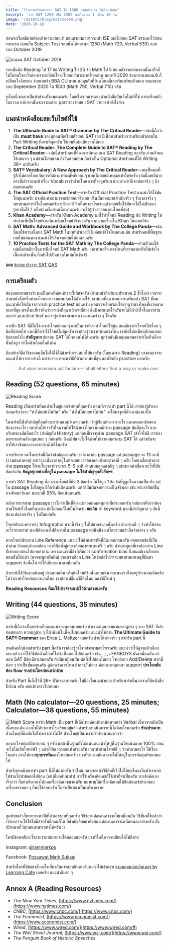 ```yaml
---
title: 'รีวิวการเตรียมตัวสอบ SAT ได้ 1500 ฉบับอ่านเอง ไม่เรียนพิเศษ'
excerpt: 'จาก SAT 1250 เป็น 1500 ภายในเวลา 1 เดือน 10 วัน'
image: '/assets/blog/sat/score.png'
date: '2020-10-18'
---
```


ก่อนจะเริ่มอธิบายต้องเท้าความก่อนว่า ตอนแรกผมอยากจะเข้า ISE เลยไปสอบ SAT ธรรมดาไว้ก่อนรอบแรก ค่อยเก็บ Subject Test รอบนั้นได้คะแนน 1250 (Math 720, Verbal 530) สอบรอบ October 2019

<Image
  src="/assets/blog/sat/sat-oct.png"
  width={1722}
  height={1360}
  alt="คะแนน SAT October 2019"
/>

รอบนั้นผิด Reading ไป 17 ข้อ Writing ไป 25 ข้อ Math ไป 5 ข้อ หลังจากสอบรอบนั้นเสร็จก็ไม่ได้สนใจอะไรต่อเพราะเปลี่ยนใจจะไปสอบวิศวะภาคไทยแทน พอมาปี 2020 ช่วงกลางเทอมม.6 ก็เปลี่ยนใจอีกรอบ ว่าอยากเข้า BBA CU แทน พอคุยกับที่บ้านโอเคก็เลยเริ่มเตรียมตัวสอบ พอมาสอบรอบ September 2020 ได้ 1500 (Math 790, Verbal 710) ครับ

บล็อกนี้จะแบ่งเป็นห้าส่วนทั้งหมดนะครับ โดยเริ่มจากการแนะนำหนังสือกับเว็บไซต์ที่ใช้ การเตรียมตัวโดยรวม หลังจากนั้นจะเจาะแต่ละ part ของข้อสอบ SAT ว่าควรทำยังไงบ้าง

## แนะนำหนังสือและเว็บไซต์ที่ใช้

1. **The Ultimate Guide to SAT® Grammar by The Critical Reader**—เล่มนี้ถือว่าเป็น **must have** ของทุกคนที่เตรียมตัวสอบ SAT เลย มีเนื้อหาสำหรับการเตรียมตัวสอบใน Part Writing ที่ครบที่สุดครับ ใช้เล่มนี้เล่มเดียวจบได้เลย
2. **The Critical Reader: The Complete Guide to SAT® Reading by The Critical Reader**—เล่มนี้สำหรับคนที่ต้องการอัพคะแนน SAT Reading นะครับ ส่วนตัวผมใช้บทแรก ๆ แต่อ่านไม่จบเล่ม ถึงวันสอบก่อน ถือว่าเป็น Optional สำหรับคนที่ได้ Writing 36+ ละกันครับ
3. **SAT® Vocabulary: A New Approach by The Critical Reader**—ผมเป็นคนที่รู้สึกไม่ค่อยโอเคกับการที่ต้องมาท่องศัพท์เยอะ ๆ แบบไม่ค่อยมีเหตุผลเท่าใหร่ครับ เล่มนี้เลยดีมากตรงที่เค้าจะแนะนำเรื่อง Vocab เราว่าส่วนไหนควรที่จะดูบริบท และบางคำที่เจอบ่อยจริง ๆ ถึงค่อยท่องครับ
4. **The SAT Official Practice Test**—สำหรับ Official Practice Test แนะนำให้ใช้มันให้คุ้มนะครับ บางอันเค้าเอามาจากข้อสอบจริงเลย ปริ้นมันออกมาแล้วฝนจริง ๆ จับเวลาจริง ๆ พยายามอย่าทำในไอแพดครับ หลังจากรีวิวเนื้อหาอะไรครบแล้วค่อยเริ่มใช้มันจะได้ไม่เสียของ (อย่าลืมใช้ 1 ครั้งก่อนเริ่มอ่านเนื้อหานะครับ จะได้รู้ว่าเราอ่อนตรงไหนที่สุด)
5. **Khan Academy**—สำหรับ Khan Academy ผมใช้ทำโจทย์ Reading กับ Writing ให้ทำส่วนที่เป็นโจทย์รวมกันเหมือนโจทย์จริงนะครับ แบบแยกเรื่องใน Khan ไม่ค่อยเวิร์ค
6. **SAT Math: Advanced Guide and Workbook by The College Panda**—เล่มนี้ผมใช้ทวนเนื้อหา SAT Math ในบทที่ตัวเองยังไม่ค่อยเข้าใจในตอนม.ต้น สำหรับคนที่พื้นฐานเลขไม่แน่นมาก แนะนำให้เริ่มจากเล่มนี้ก่อนเลยครับ
7. **10 Practice Tests for the SAT Math by The College Panda**—ส่วนตัวผมใช้เล่มนี้เล่มเดียวในการฝึกโจทย์ SAT Math ครับ เวลาทำเสร็จ ตรงไหนที่เราพลาดหรือไม่เข้าใจเนื้อหาส่วนนั้น ก็กลับไปเปิดทวนในเล่มในข้อ 6

**แถม** [ข้อสอบจริงจาก SAT QAS](https://www.reddit.com/r/Sat/comments/cufsxg/all_qas_tests_and_scoring/)

## การเตรียมตัว

ต้องบอกตามตรงว่า ผมเป็นคนที่ค่อนข้างจะขี้เกียจครับ (อ่านหนังสือวันละประมาณ 2 ชั่วโมง) เวลาจะอ่านหนังสือหรือทำอะไรผมจะวางแผนก่อนให้ตัวเองใช้เวลาน้อยที่สุด แผนการเตรียมตัว SAT ที่ผมแนะนำคือให้เริ่มจากการทำ practice test ก่อนครับ พอตรวจเรียบร้อยให้เราดูว่าตรงไหนที่เราพลาดเยอะที่สุด ตรงไหนที่เราคิดว่าเราเก่งที่สุด แล้วเราก็ต้องตั้งเป้าคะแนนไว้ครับจะได้มีกำลังใจในการอ่านและทำ practice test พอเรารู้แล้วเราสามารถวางแผนคร่าว ๆ ได้ครับ

การฝึก SAT ที่ดีไม่ใช่การทำโจทย์เยอะ ๆ แต่เป็นการที่เราทำโจทย์ให้คุ้ม สมมติเราทำโจทย์ไปเรื่อย ๆ ผิดก็ปล่อยไป แบบนี้ถือว่าใช้โจทย์ไม่คุ้มครับ เราต้องรู้ว่าเราทำผิดตรงไหน เราคิดไม่เหมือนกับคนออกข้อสอบยังไง **สำคัญมาก** ข้อสอบ SAT ใช้ใจตอบไม่ได้นะครับ ทุกข้อมันมีเหตุผลเสมอว่าทำไมตัวเลือกนั้นถึงถูก ทำไมตัวเลือกอื่นถึงผิด

อีกอย่างก็คือวิธีของคนอื่นไม่ได้ใช้ได้สำหรับเราเสมอไปนะครับ (โดยเฉพาะ Reading) บางคนอาจจะแนะนำให้เราทำอย่างนี้ แต่ว่าเราควรจะหาวิธีที่ตัวเองถนัดที่สุด ลองฝึกกับ practice เลยครับ

> Aut viam inveniam aut faciam—I shall either find a way or make one.

## Reading (52 questions, 65 minutes)

<Image
  src="/assets/blog/sat/reading-score.png"
  width={1722}
  height={444}
  alt="Reading Score"
/>

Reading เป็นพาร์ทที่คนส่วนใหญ่บอกว่ายากที่สุดครับ ก่อนที่เราจะทำ part นี้ได้ เราต้องรู้ตัวเองก่อนครับว่าเรา "ทำได้แต่ทำไม่ทัน" หรือ "ทำไม่ได้เลยทำไม่ทัน" จะได้หาจุดที่ตัวเองต้องแก้ไข

ในพาร์ทนี้สิ่งที่สำคัญที่สุดคือการอ่านแบบวิเคราะห์ครับ ว่าผู้เขียนต้องการอะไร และคนออกข้อสอบต้องการอะไร เวลาอ่านให้เราจับใจความให้ได้ด้วยว่าใจความหลักของ passage มันคืออะไร และบริบทของมันคืออะไร (สำคัญกับ History) แต่ก่อนที่เราจะอ่าน passage SAT เข้าใจได้ดี เราต้องพยายามอ่านอังกฤษเยอะ ๆ ก่อนครับ ถึงแม้มันจะไม่ได้ช่วยให้เราตอบคำถาม SAT ได้ แต่ว่ามันจะทำให้เราชินและสามารถอ่านได้ดีขึ้นครับ

การบริหารเวลาในพาร์ทนี้ถือว่าสำคัญมากครับ เรามีเวลาต่อ passage แค่ passage ละ 13 นาที (รวมฝนคำตอบ) เพราะฉะนั้นเวลาอยู่ในห้องสอบเราต้องคอยสังเกตุเวลาดี ๆ ครับ โดยเฉลี่ยแล้วควรอ่าน passage ให้จบในเวลาประมาณ 5-6 นาที อ่านแบบดูจุดสำคัญ ๆ เช่นพวกคำเชื่อม อะไรที่มันขัดแย้งกัน **ข้อมูลทุกอย่างที่อยู่ใน passage ไม่ได้สำคัญทุกตัวอักษร**

การทำ SAT Reading คือการหาช็อยส์ที่ผิด 3 ข้อครับ ไม่ใช่ถูก 1 ข้อ ข้อที่ดูถูกในความเป็นจริง แต่ใน passage ไม่ได้พูด ก็ถือว่ามันผิดนะครับ แต่ถ้ามันผิดจากความเป็นจริงเลย เช่น พระอาทิตย์ขึ้นทางทิศตะวันตก มาแบบนี้ 95% ผิดแน่นอนครับ

หลักการการอ่าน passage เราไม่จำเป็นที่ต้องแปลออกหมดทุกคำที่เค้าบอกครับ หลักการคือเราต้องอ่านให้เข้าใจโดยที่บางคำแปลไม่ออกก็ไม่เป็นไรครับ **ยกเว้น** คำ keyword พวกนี้สำคัญมาก ๆ อันนี้ต้องแปลออกจริง ๆ ไม่งั้นแย่ครับ

โจทย์ประเภทกราฟ / Infographic พวกนี้จริง ๆ ไม่ได้ยากขนาดนั้นครับ ต้องอ่านดี ๆ ว่าเค้าให้อ่านอะไรจากกราฟ บางทีต้องเอาไปตีความใน passage ต่อนิดนึง แต่โดยรวมแล้วถือว่ากลาง ๆ ครับ

พวกโจทย์ประเภท Line Reference แนะนำให้อ่านบรรทัดที่มันบอกก่อนครับ ค่อยตอบข้อที่เป็นคำถาม ถ้าตอบคำถามก่อน บางทีผิดทั้งคู่เลย เสียสองคะแนนฟรี ๆ ครับ ส่วนเหตุผลที่เราต้องอ่าน Line ที่เค้าบอกก่อนไปตอบคำถาม เพราะคนเรามีสิ่งที่เรียกว่า confirmation bias ซึ่งสมมติเราเลือกคำตอบนั้นไปแล้ว (อาจจะถูกหรือผิด) เวลาเราเลือก Line ในข้อต่อไปเราจะพยายามหาเหตุที่ผิดมา support ข้อนั้นได้ ทำให้เสียคะแนนเหมือนกัน

ถ้าเรายังใช้วิธีแบบเดิมอยู่ อ่านแบบเดิม หรือคิดโจทย์ข้อนั้นแบบเดิม คะแนนเราก็จะอยู่ประมาณเดิมครับ ไม่ว่าเราทำโจทย์เยอะขนาดไหน เราต้องเปลี่ยนวิธีคิดใหม่ ลองวิธีใหม่ ๆ

**Reading Resources ที่ผมใช้ประจำจะแปะไว้ด้านล่างนะครับ**

## Writing (44 questions, 35 minutes)

<Image
  src="/assets/blog/sat/writing-score.png"
  width={1722}
  height={444}
  alt="Writing Score"
/>

พาร์ทนี้ถือว่าเป็นพาร์ทเก็บคะแนนของทุกคนเลยครับ ถ้าเราแม่นแกรมม่าและกฎต่าง ๆ ของ SAT ที่เค้าทดสอบเรา พวกกฎต่าง ๆ นี่ถ้าพิมพ์ในนี้คงไม่หมดครับ แนะนำให้อ่าน **The Ultimate Guide to SAT® Grammar** ของ Erica L. Meltzer เลยครับ ช่วยได้มากจริง ๆ สำหรับ part นี้

เทคนิคเล็กน้อยสำหรับ part นี้ครับ เราต้องรู้ว่าโจทย์จะถามอะไรเราครับ แนะนำว่าให้ดูจากตัวเลือกเลย แล้วเราก็ใช้วิธีตัดตัวเลือกที่ไม่จำเป็นออกไปก่อนครับ เช่น . ; ,+FANBOYS มันเหมือนกัน คำตอบ SAT มีข้อเดียวเสมอครับ ถ้ามันเหมือนกัน ตัดทิ้งไปก่อนได้เลย โจทย์แนว Add/Delete พวกนี้ค่อย ๆ ทำเป็นขั้นตอนครับ ดูก่อนว่าควรไหม ถ้าควร/ไม่ควร ค่อยหาเหตุผลมา support **ประโยคมันต้อง flow จากประโยคก่อนหน้าด้วย**

สำหรับ Part นี้เล็งไว้ที่ 36+ ชีวิตจะสบายครับ ไม่มีอะไรแนะนำเยอะสำหรับพาร์ทนี้นอกจากใช้หนังสือ Erica ครับ ค่อนข้างตรงไปตรงมา

## Math (No calculator—20 questions, 25 minutes; Calculator—38 questions, 55 minutes)

<Image
  src="/assets/blog/sat/math-score.png"
  width={1724}
  height={476}
  alt="Math Score"
/>
พาร์ท Math เป็น part ที่เด็กไทยค่อนข้างถนัดมากกว่า Verbal เนื่องจากมันเป็นเนื้อหาม.ต้น
ออกไม่ได้ยากเท่าโรงเรียนอยู่แล้ว สำหรับเทคนิคพาร์ทนี้ไม่มีอะไรมากครับ **ห้ามประมาท**
ส่วนใหญ่ที่ผิดกันไม่ใช่เพราะทำไม่ได้ ส่วนใหญ่เป็นเพราะว่าประมาทมากกว่า

ลองหาโจทย์มาฝึกทำเยอะ ๆ ครับ แต่ถ้าพื้นฐานยังไม่แน่นแนะนำให้ปูพื้นฐานให้แน่นแบบ 100% ก่อน จะได้ไม่เสียโจทย์ฟรี ๆ แล้วก็จับเวลาตอนทำด้วยครับ เวลาทำอ่านโจทย์ดี ๆ ว่าเค้าถามอะไร ใช้เรื่องไหนทำ อ่านให้ครบ**ทุกบรรทัด**ของโจทย์นะครับ บางทีคำถามมันอาจจะไม่ได้อยู่ในบรรทัดสุดท้ายเสมอไป

สำหรับเทคนิคการทำ part นี้มีไม่มากครับ ข้อไหนเวลาเจอแล้ววิธีคิดที่เร็วไม่ได้พุ่งขึ้นมาในหัวเราเลย ให้ข้ามไปทำข้อต่อไปก่อน (อย่าลืมกลับมาทำ) การใช้เครื่องคิดเลขก็ใช้เท่าที่จำเป็นครับ บางข้อคิดเองเร็วกว่า ก็อย่าเสียเวลาไปกดเครื่องคิดเลขนานครับ พยายามใช้เครื่องคิดเลขให้ชินก่อนเข้าห้องสอบ เครื่องธรรมดา ๆ ก็พอใช้สอบครับ ไม่จำเป็นต้องเป็นเครื่องกราฟ

## Conclusion

สุดท้ายแล้วก็พยายามหาวิธีที่ตัวเองชอบที่สุดครับ วิธีของแต่ละคนอาจจะไม่เหมือนกัน วิธีที่ผมใช้แล้วว่าเวิร์คอาจจะใช้ได้ไม่ดีสำหรับอีกคนก็ได้ ที่สำคัญคืออย่าพึ่งท้อ แต่ละคนอาจจะถนัดคนละอย่างครับ ตั้งเป้าหมายไว้ทุกคนสามารถทำได้ครับ :)

ใครมีข้อสงสัยอะไรสามารถทักมาถามได้ตลอดนะครับ บางทีในนี้อาจจะเขียนได้ไม่ดีมาก

Instagram: [@iammarkps](https://www.instagram.com/iammarkps/)

Facebook: [Possawat Mark Suksai](https://www.facebook.com/markposswat/)

สำหรับใครที่มีข้อสงสัยอะไรเกี่ยวกับการสอบอินเตอร์แนะนำให้เข้ากลุ่ม [รวมพลคนสอบอินเตอร์ by Learning Cafe](https://www.facebook.com/groups/1669234313171472) เลยครับ แนะนำดีมาก ๆ

## Annex A (Reading Resources)

- _The New York Times_, [https://www.nytimes.com/](https://www.nytimes.com/)
- _CNBC_, [https://www.cnbc.com/](https://www.cnbc.com/)
- _The Economist_, [https://www.economist.com/](https://www.economist.com/)
- _Wired_, [https://www.wired.com/](https://www.wired.com/#)
- _The Wall Street Journal_, [https://www.wsj.com/](https://www.wsj.com/)
- _The Penguin Book of Historic Speeches_
